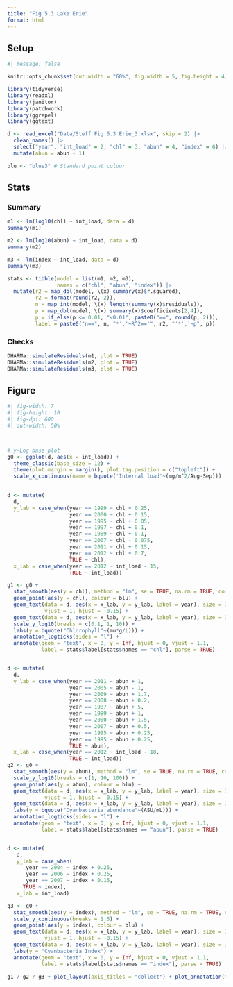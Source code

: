 ```yaml
---
title: "Fig 5.3 Lake Erie"
format: html
---
```


## Setup
```r
#| message: false

knitr::opts_chunk$set(out.width = "60%", fig.width = 5, fig.height = 4)

library(tidyverse)
library(readxl)
library(janitor)
library(patchwork)
library(ggrepel)
library(ggtext)

d <- read_excel("Data/Steff Fig 5.3 Erie_3.xlsx", skip = 2) |>
  clean_names() |>
  select("year", "int_load" = 2, "chl" = 3, "abun" = 4, "index" = 6) |>
  mutate(abun = abun + 1)

blu <- "blue3" # Standard point colour
```

## Stats

:::{.panel-tabset}

### Summary
```r
m1 <- lm(log10(chl) ~ int_load, data = d)
summary(m1)

m2 <- lm(log10(abun) ~ int_load, data = d)
summary(m2)

m3 <- lm(index ~ int_load, data = d)
summary(m3)

stats <- tibble(model = list(m1, m2, m3),
                names = c("chl", "abun", "index")) |>
  mutate(r2 = map_dbl(model, \(x) summary(x)$r.squared),
         r2 = format(round(r2, 2)),
         n = map_int(model, \(x) length(summary(x)$residuals)),
         p = map_dbl(model, \(x) summary(x)$coefficients[2,4]),
         p = if_else(p <= 0.01, "<0.01", paste0("==", round(p, 2))),
         label = paste0("n==", n, "*','~R^2=='", r2, "'*','~p", p))
```

### Checks
```r
DHARMa::simulateResiduals(m1, plot = TRUE)
DHARMa::simulateResiduals(m2, plot = TRUE)
DHARMa::simulateResiduals(m3, plot = TRUE)
```
:::



## Figure

```r
#| fig-width: 7
#| fig-height: 10
#| fig-dpi: 600
#| out-width: 50%



# y-Log base plot
g0 <- ggplot(d, aes(x = int_load)) +
  theme_classic(base_size = 12) +
  theme(plot.margin = margin(), plot.tag.position = c("topleft")) +
  scale_x_continuous(name = bquote('Internal load'~(mg/m^2/Aug-Sep)))
  

d <- mutate(
  d, 
  y_lab = case_when(year == 1999 ~ chl + 0.25,
                    year == 2000 ~ chl + 0.15,
                    year == 1995 ~ chl + 0.05,
                    year == 1997 ~ chl + 0.1,
                    year == 1989 ~ chl + 0.1,
                    year == 2007 ~ chl - 0.075,
                    year == 2011 ~ chl + 0.15,
                    year == 2012 ~ chl + 0.7,
                    TRUE ~ chl),
  x_lab = case_when(year == 2012 ~ int_load - 15, 
                    TRUE ~ int_load))

g1 <- g0 + 
  stat_smooth(aes(y = chl), method = "lm", se = TRUE, na.rm = TRUE, colour = "black") +
  geom_point(aes(y = chl), colour = blu) +
  geom_text(data = d, aes(x = x_lab, y = y_lab, label = year), size = 3.2, colour = "white", fontface = "bold", 
            vjust = 1, hjust = -0.15) +
  geom_text(data = d, aes(x = x_lab, y = y_lab, label = year), size = 3, vjust = 1, hjust = -0.2) +
  scale_y_log10(breaks = c(0.1, 1, 10)) +
  labs(y = bquote("Chlorophyll"~(mu*g/L))) +
  annotation_logticks(sides = "l") +
  annotate(geom = "text", x = 0, y = Inf, hjust = 0, vjust = 1.1, 
           label = stats$label[stats$names == "chl"], parse = TRUE)


d <- mutate(
  d, 
  y_lab = case_when(year == 2011 ~ abun + 1,
                    year == 2005 ~ abun - 1,
                    year == 2009 ~ abun + 1.7,
                    year == 2008 ~ abun + 0.2,
                    year == 1987 ~ abun + 5,
                    year == 1989 ~ abun + 1,
                    year == 2000 ~ abun + 1.5,
                    year == 2007 ~ abun + 0.5,
                    year == 1995 ~ abun + 0.25,
                    year == 1995 ~ abun + 0.25,
                    TRUE ~ abun),
  x_lab = case_when(year == 2012 ~ int_load - 18, 
                    TRUE ~ int_load))
g2 <- g0 + 
  stat_smooth(aes(y = abun), method = "lm", se = TRUE, na.rm = TRUE, colour = "black") +
  scale_y_log10(breaks = c(1, 10, 100)) +
  geom_point(aes(y = abun), colour = blu) +
  geom_text(data = d, aes(x = x_lab, y = y_lab, label = year), size = 3.2, colour = "white", fontface = "bold", 
            vjust = 1, hjust = -0.15) +
  geom_text(data = d, aes(x = x_lab, y = y_lab, label = year), size = 3, vjust = 1, hjust = -0.2) +
  labs(y = bquote("Cyanbacteria abundance"~(ASU/mL))) +
  annotation_logticks(sides = "l") +
  annotate(geom = "text", x = 0, y = Inf, hjust = 0, vjust = 1.1, 
           label = stats$label[stats$names == "abun"], parse = TRUE)


d <- mutate(
   d, 
   y_lab = case_when(
      year == 2004 ~ index + 0.25,
      year == 2006 ~ index + 0.25,
      year == 2007 ~ index + 0.15,
     TRUE ~ index),
   x_lab = int_load)

g3 <- g0 + 
  stat_smooth(aes(y = index), method = "lm", se = TRUE, na.rm = TRUE, colour = "black") +
  scale_y_continuous(breaks = 1:5) +
  geom_point(aes(y = index), colour = blu) +
  geom_text(data = d, aes(x = x_lab, y = y_lab, label = year), size = 3.2, colour = "white", fontface = "bold", 
            vjust = 1, hjust = -0.15) +
  geom_text(data = d, aes(x = x_lab, y = y_lab, label = year), size = 3, vjust = 1, hjust = -0.2) +
  labs(y = "Cyanbacteria Index") +
  annotate(geom = "text", x = 0, y = Inf, hjust = 0, vjust = 1.1, 
           label = stats$label[stats$names == "index"], parse = TRUE)

g1 / g2 / g3 + plot_layout(axis_titles = "collect") + plot_annotation(tag_levels = "A")
```



